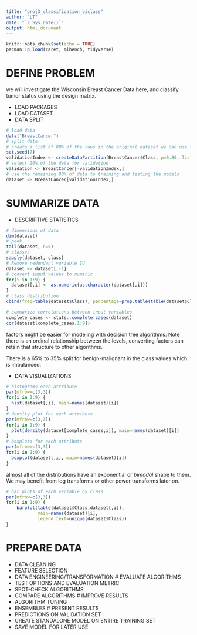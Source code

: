 ```yaml
---
title: "proj3_classification_biclass"
author: "LT"
date: "`r Sys.Date()`"
output: html_document
---
```


```r
knitr::opts_chunk$set(echo = TRUE)
pacman::p_load(caret, mlbench, tidyverse)
```

# DEFINE PROBLEM

we will investigate the Wisconsin Breast Cancer Data here, and classify tumor status using the design matrix.

  - LOAD PACKAGES
  - LOAD DATASET
  - DATA SPLIT
  
```r
# load data
data("BreastCancer")
# split data
# create a list of 80% of the rows in the original dataset we can use for training
set.seed(7)
validationIndex <- createDataPartition(BreastCancer$Class, p=0.80, list=FALSE)
# select 20% of the data for validation
validation <- BreastCancer[-validationIndex,]
# use the remaining 80% of data to training and testing the models
dataset <- BreastCancer[validationIndex,]
```

# SUMMARIZE DATA
  - DESCRIPTIVE STATISTICS
  
```r
# dimensions of data
dim(dataset)
# peek
tail(dataset, n=5)
# classes
sapply(dataset, class)
# Remove redundant variable Id
dataset <- dataset[,-1]
# convert input values to numeric
for(i in 1:9) {
  dataset[,i] <- as.numeric(as.character(dataset[,i]))
}
# class distribution
cbind(freq=table(dataset$Class), percentage=prop.table(table(dataset$Class))*100)

# summarize correlations between input variables
complete_cases <- stats::complete.cases(dataset)
cor(dataset[complete_cases,1:9])
```
factors might be easier for modeling with decision tree algorithms. Note there is an ordinal relationship between the levels, converting factors can retain that structure to other algorithms.

There is a 65% to 35% split for benign-malignant in the class values which is
imbalanced.

  - DATA VISUALIZATIONS
```r
# histograms each attribute
par(mfrow=c(3,3))
for(i in 1:9) {
  hist(dataset[,i], main=names(dataset)[i])
}
# density plot for each attribute
par(mfrow=c(3,3))
for(i in 1:9) {
  plot(density(dataset[complete_cases,i]), main=names(dataset)[i])
}
# boxplots for each attribute
par(mfrow=c(3,3))
for(i in 1:9) {
  boxplot(dataset[,i], main=names(dataset)[i])
}
```
almost all of the distributions have an exponential or *bimodal* shape to them. We may benefit from log transforms or other power transforms later on.

```r
# bar plots of each variable by class
par(mfrow=c(3,3))
for(i in 1:9) {
    barplot(table(dataset$Class,dataset[,i]), 
            main=names(dataset)[i],
            legend.text=unique(dataset$Class))
}
```


# PREPARE DATA
  - DATA CLEANING
  - FEATURE SELECTION
  - DATA ENGINEERING/TRANSFORMATION
# EVALUATE ALGORITHMS
  - TEST OPTIONS AND EVALUATION METRIC
  - SPOT-CHECK ALGORITHMS
  - COMPARE ALGORITHMS
# IMPROVE RESULTS
  - ALGORITHM TUNING
  - ENSEMBLES
# PRESENT RESULTS
  - PREDICTIONS ON VALIDATION SET
  - CREATE STANDALONE MODEL ON ENTIRE TRAINING SET
  - SAVE MODEL FOR LATER USE
















































